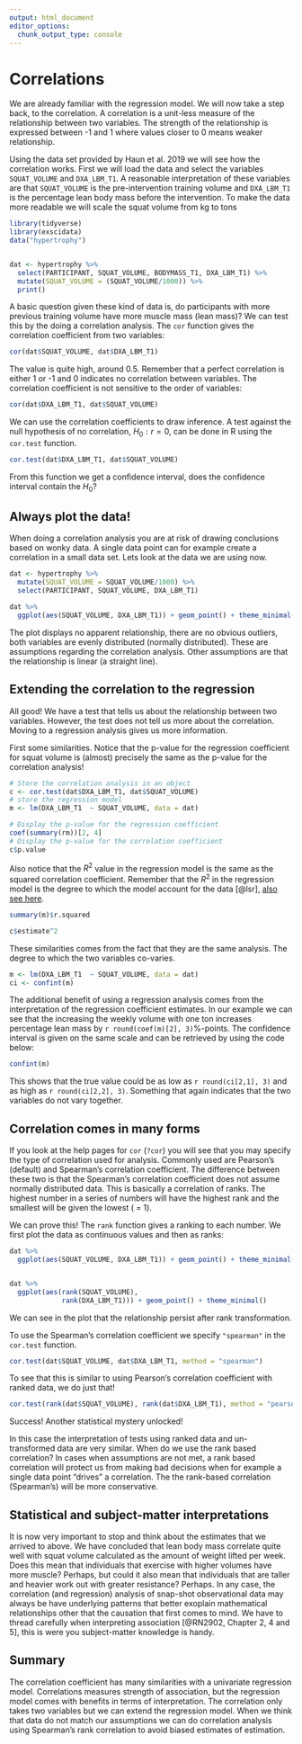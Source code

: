 ```yaml
---
output: html_document
editor_options: 
  chunk_output_type: console
---
```

# Correlations

We are already familiar with the regression model. We will now take a step back, to the correlation. A correlation is a unit-less measure of the relationship between two variables. The strength of the relationship is expressed between -1 and 1 where values closer to 0 means weaker relationship.

Using the data set provided by Haun et al. 2019 we will see how the correlation works. First we will load the data and select the variables `SQUAT_VOLUME` and `DXA_LBM_T1`. A reasonable interpretation of these variables are that `SQUAT_VOLUME` is the pre-intervention training volume and `DXA_LBM_T1` is the percentage lean body mass before the intervention. To make the data more readable we will scale the squat volume from kg to tons

```r
library(tidyverse)
library(exscidata)
data("hypertrophy")


dat <- hypertrophy %>%
  select(PARTICIPANT, SQUAT_VOLUME, BODYMASS_T1, DXA_LBM_T1) %>%
  mutate(SQUAT_VOLUME = (SQUAT_VOLUME/1000)) %>%
  print()


```

A basic question given these kind of data is, do participants with more previous training volume have more  muscle mass (lean mass)? We can test this by the doing a correlation analysis. The `cor` function gives the correlation coefficient from two variables:

```r
cor(dat$SQUAT_VOLUME, dat$DXA_LBM_T1)
```

The value is quite high, around 0.5. Remember that a perfect correlation is either 1 or -1 and 0 indicates no correlation between variables. The correlation coefficient is not sensitive to the order of variables: 

```r
cor(dat$DXA_LBM_T1, dat$SQUAT_VOLUME)
```

We can use the correlation coefficients to draw inference. A test against the null hypothesis of no correlation, $H_0: r=0$, can be done in R using the `cor.test` function. 

```r
cor.test(dat$DXA_LBM_T1, dat$SQUAT_VOLUME)
```

From this function we get a confidence interval, does the confidence interval contain the $H_0$?

## Always plot the data!

When doing a correlation analysis you are at risk of drawing conclusions based on wonky data. A single data point can for example create a correlation in a small data set. Lets look at the data we are using now.

```r

dat <- hypertrophy %>%
  mutate(SQUAT_VOLUME = SQUAT_VOLUME/1000) %>%
  select(PARTICIPANT, SQUAT_VOLUME, DXA_LBM_T1) 

```

```r
dat %>%
  ggplot(aes(SQUAT_VOLUME, DXA_LBM_T1)) + geom_point() + theme_minimal()
```

The plot displays no apparent relationship, there are no obvious outliers, both variables are evenly distributed (normally distributed). These are assumptions regarding the correlation analysis. Other assumptions are that the relationship is linear (a straight line). 

## Extending the correlation to the regression

All good! We have a test that tells us about the relationship between two variables. However, the test does not tell us more about the correlation. Moving to a regression analysis gives us more information. 

First some similarities. Notice that the p-value for the regression coefficient for squat volume is (almost) precisely the same as the p-value for the correlation analysis!

```r
# Store the correlation analysis in an object 
c <- cor.test(dat$DXA_LBM_T1, dat$SQUAT_VOLUME)
# store the regression model
m <- lm(DXA_LBM_T1  ~ SQUAT_VOLUME, data = dat)

# Display the p-value for the regression coefficient
coef(summary(rm))[2, 4] 
# Display the p-value for the correlation coefficient
c$p.value

```

Also notice that the $R^2$ value in the regression model is the same as the squared correlation coefficient. Remember that the $R^2$ in the regression model is the degree to which the model account for the data [@lsr], [also see here](https://en.wikipedia.org/wiki/Coefficient_of_determination). 

```r

summary(m)$r.squared

c$estimate^2

```

These similarities comes from the fact that they are the same analysis. The degree to which the two variables co-varies. 

```r

m <- lm(DXA_LBM_T1  ~ SQUAT_VOLUME, data = dat)
ci <- confint(m)

```


The additional benefit of using a regression analysis comes from the interpretation of the regression coefficient estimates. In our example we can see that the increasing the weekly volume with one ton increases percentage lean mass by `r round(coef(m)[2], 3)`%-points. The confidence interval is given on the same scale and can be retrieved by using the code below:

```r
confint(m)
```

This shows that the true value could be as low as  `r round(ci[2,1], 3)` and as high as `r round(ci[2,2], 3)`. Something that again indicates that the two variables do not vary together. 

## Correlation comes in many forms

If you look at the help pages for `cor` (`?cor`) you will see that you may specify the type of correlation used for analysis. Commonly used are Pearson's (default) and Spearman's correlation coefficient. The difference between these two is that the Spearman's correlation coefficient does not assume normally distributed data. This is basically a correlation of ranks. The highest number in a series of numbers will have the highest rank and the smallest will be given the lowest ( = 1).

We can prove this! The `rank` function gives a ranking to each number. We first plot the data as continuous values and then as ranks:

```r

dat %>%
  ggplot(aes(SQUAT_VOLUME, DXA_LBM_T1)) + geom_point() + theme_minimal()


dat %>%
  ggplot(aes(rank(SQUAT_VOLUME),
             rank(DXA_LBM_T1))) + geom_point() + theme_minimal()


```

We can see in the plot that the relationship persist after rank transformation. 

To use the Spearman's correlation coefficient we specify `"spearman"` in the `cor.test` function.

```r
cor.test(dat$SQUAT_VOLUME, dat$DXA_LBM_T1, method = "spearman")

```

To see that this is similar to using Pearson's correlation coefficient with ranked data, we do just that!

```r
cor.test(rank(dat$SQUAT_VOLUME), rank(dat$DXA_LBM_T1), method = "pearson")
```

Success! Another statistical mystery unlocked!

In this case the interpretation of tests using ranked data and un-transformed data are very similar. When do we use the rank based correlation? In cases when assumptions are not met, a rank based correlation will protect us from making bad decisions when for example a single data point "drives" a correlation. The the rank-based correlation (Spearman's) will be more conservative.

## Statistical and subject-matter interpretations

It is now very important to stop and think about the estimates that we arrived to above. We have concluded that lean body mass correlate quite well with squat volume calculated as the amount of weight lifted per week. Does this mean that individuals that exercise with higher volumes have more muscle? Perhaps, but could it also mean that individuals that are taller and heavier work out with greater resistance? Perhaps. In any case, the correlation (and regression) analysis of snap-shot observational data may always be have underlying patterns that better exoplain mathematical relationships other that the causation that first comes to mind. We have to thread carefully when interpreting association [@RN2902, Chapter 2, 4 and 5], this is were you subject-matter knowledge is handy.


## Summary

The correlation coefficient has many similarities with a univariate regression model. Correlations measures strength of association, but the regression model comes with benefits in terms of interpretation. The correlation only takes two variables but we can extend the regression model. When we think that data do not match our assumptions we can do correlation analysis using Spearman's rank correlation to avoid biased estimates of estimation. 

